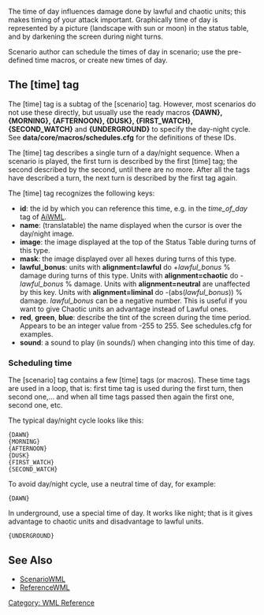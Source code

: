 {{WML Tags}}

The time of day influences damage done by lawful and chaotic units; this makes timing of your attack important.
Graphically time of day is represented by a picture (landscape with sun or moon) in the status table, and by darkening the screen during night turns.

Scenario author can schedule the times of day in scenario; use the pre-defined time macros, or create new times of day.

== The [time] tag ==

The [time] tag is a subtag of the [scenario] tag. However, most scenarios do not use these directly, but usually use the ready macros '''{DAWN}, {MORNING}, {AFTERNOON}, {DUSK}, {FIRST_WATCH}, {SECOND_WATCH}''' and '''{UNDERGROUND}''' to specify the day-night cycle.
See '''data/core/macros/schedules.cfg''' for the definitions of these IDs.

The [time] tag describes a single turn of a day/night sequence. When a scenario is played, the first turn is described by the first [time] tag; the second described by the second, until there are no more. After all the tags have described a turn, the next turn is described by the first tag again.


The [time] tag recognizes the following keys:

* '''id''': the id by which you can reference this time, e.g. in the ''time_of_day'' tag of [[AiWML]].
* '''name''': (translatable) the name displayed when the cursor is over the day/night image.
* '''image''': the image displayed at the top of the Status Table during turns of this type.
* '''mask''': the image displayed over all hexes during turns of this type.
* '''lawful_bonus''': units with '''alignment=lawful''' do +''lawful_bonus'' % damage during turns of this type. Units with '''alignment=chaotic''' do -''lawful_bonus'' % damage. Units with '''alignment=neutral''' are unaffected by this key. Units with '''alignment=liminal''' do -(abs(''lawful_bonus'')) % damage. ''lawful_bonus'' can be a negative number. This is useful if you want to give Chaotic units an advantage instead of Lawful ones.
* '''red''', '''green''', '''blue''': describe the tint of the screen during the time period.  Appears to be an integer value from -255 to 255.  See schedules.cfg for examples.
* '''sound''': a sound to play (in sounds/) when changing into this time of day.

=== Scheduling time ===

The [scenario] tag contains a few [time] tags (or macros).
These time tags are used in a loop, that is: first time tag is used during the first turn, then second one,... and when all time tags passed then again the first one, second one, etc.

The typical day/night cycle looks like this:

 {DAWN}
 {MORNING}
 {AFTERNOON}
 {DUSK}
 {FIRST_WATCH}
 {SECOND_WATCH}

To avoid day/night cycle, use a neutral time of day, for example:

 {DAWN}

In underground, use a special time of day.
It works like night; that is it gives advantage to chaotic units and disadvantage to lawful units.

 {UNDERGROUND}

== See Also ==

* [[ScenarioWML]]
* [[ReferenceWML]]

[[Category: WML Reference]]
